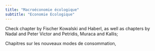 ```yaml
---
title: "Macroéconomie écologique"
subtitle: "Economie Ecologique"
---
```


Check chapter by Fischer Kowalski and Haberl, as well as chapters by Nadal and Peter Victor and Petridis, Muraca and Kallis; 

Chapitres sur les nouveaux modes de consommation, 